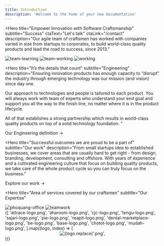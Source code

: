 ```yaml
---
title: Introduction
description: 'Welcome to the home of your new documentation'
---
```


<Hero
  title="Empower Innovation
  with Software Craftsmanship"
  subtitle="Success"
  ctaText="Let's talk"
  ctaLink="/contact"
  description="Our agile team of craftsmen has worked with companies varied in size
  from startups to corporates, to build world-class quality products and
  lead the road to success, since 2013."
>
  <div className="grid grid-cols-1 md:grid-cols-3 gap-10 mt-20">
    <Image
      src="./images/home/team-learning.png"
      alt="team-learning"
      className="hidden lg:block"
    />
    <Image src="./images/home/team-working.png" alt="team-working" />
    <Image
      src="./images/home/working.png"
      alt="working"
      className="hidden lg:block"
    />
  </div>
</Hero>

<Hero
  title="It’s the details that count"
  subtitle="Engineering"
  description="Ensuring innovation products has enough capacity to “disrupt” the industry through emerging
  technology was our mission (and vision) since day one.

Our approach to technologies and people is tailored to each product. You will always work with
team of experts who understand your end goal and support you all the way to the finish line, no
matter where it is in the product lifecycle.

All of that establishes a strong partnership which results in world-class quality products on top
of a solid technology foundation.
"

>

<div className="grid grid-cols-1 md:grid-cols-2 lg:grid-cols-4 gap-8 mb-10">
  <FeatureCard
    title="Pride in
      well-crafted products"
    bgImage="./images/home/svg/bg-item-1.svg"
    iconImg="./images/home/svg/logo-item-1.svg"
  />
  <FeatureCard
    title="Cultivating
      engineering culture"
    bgImage="./images/home/svg/bg-item-2.svg"
    iconImg="./images/home/svg/logo-item-2.svg"
  />
  <FeatureCard
    title="Embracing the Agile Manifesto"
    bgImage="./images/home/svg/bg-item-3.svg"
    iconImg="./images/home/svg/logo-item-3.svg"
  />
  <FeatureCard
    title="Technical decision based on real value"
    bgImage="./images/home/svg/bg-item-4.svg"
    iconImg="./images/home/svg/logo-item-4.svg"
  />
</div>

<Link href="/manifesto" className="text-xl font-medium text-primary">
  Our Engineering definition →
</Link>

</Hero>

<Hero
  title="Successful outcomes
  we are proud to be a part of"
  subtitle="Our work"
  description="From small startups idea to established businesses, we cover areas that are usually hard to get
  right - from design, branding, development, consulting and offshore. With years of experience
  and a cultivated engineering culture that focus on building quality products, we take care of the
  whole product cycle so you can truly focus on the business."
>
  <div className="grid grid-cols-1 lg:grid-cols-2 gap-8 mb-10">
    <SolutionHighlight
      label="Ideate"
      title="Spark and kick-off your innovation ideas"
      description="We’re the “soul mate” you need to ship the MVP in a
      timely manner so you can quickly validate your idea
      and turn it into reality."
      bgGraphic="./images/home/svg/bg-ideate.svg"
    />
    <SolutionHighlight
      label="Design"
      title="Empower startups through design solutions"
      description="Emphasize your business solution through Design
      Thinking - our approach to create strategic and
      people-centric design solutions. Together we
      collaborate to build experiences that make a
      successful product."
      bgGraphic="./images/home/svg/bg-branding.svg"
    />
    <SolutionHighlight
      label="Build"
      title="Make your dream product possible"
      description="Our woodland, backed by talented and ambitious
      workforce with years of experience, is the top-of-mind
      place for founders looking to scale up their engineering
      capabilities."
      bgGraphic="./images/home/svg/bg-build.svg"
    />
    <SolutionHighlight
      label="Offshore"
      title="Build a trustworthy network
      between talents and founders"
      description="Over the years, we thrive to continuously build a wide
      network of trust between talents and founders, with
      trust at the center of values.
      We connect founders with skillful developers across Asia."
      bgGraphic="./images/home/svg/bg-offshore.svg"
    />

  </div>
  <Link
    href="/work"
    className="text-xl font-medium text-primary"
  >
    Explore our work →
  </Link>
</Hero>

<Hero
  title="Area of services covered by our craftsmen"
  subtitle="Our Expertise"
>
  <NavigationDropDownContent
    groups={siteConfig?.header?.navigation.tabs[0].groups}
    className="grid-cols-1 md:grid-cols-2 lg:grid-cols-4 gap-8 mx-0 px-0 !max-w-auto !px-0"
  />
</Hero>

<Section>
  <HStack gap="xl">
    <FlexItem className="flex-1 lg:basis-2/3">
      <Image src="./images/home/phoquang-office.jpg" alt="phoquang-office" />
    </FlexItem>
    <FlexItem className="hidden lg:block lg:basis-1/3">
      <Image
        src="./images/home/teamwork.png"
        alt="teamwork"
        className="px-2.5"
      />
    </FlexItem>
  </HStack>
</Section>

<Section className="py-16">
  <div className="grid grid-cols-2 lg:grid-cols-4 gap-8 max-w-6xl mx-auto">
    {[
      'attrace-logo.png',
      'aharoom-logo.png',
      'cjc-logo.png',
      'tengu-logo.png',
      'sajari-logo.png',
      'pie-logo.png',
      'reapit-logo.png',
      'dental-marketplace-logo.png',
      'be-logo.png',
      'base-logo.png',
      'chotot-logo.png',
      'mudah-logo.png',
    ].map((logo, index) => (
      <Center
        className="h-full lg:h-40 max-h-[80px] lg:max-h-[160px] px-12 min-w-[200px]"
        key={index}
      >
        <Image
          src={`./images/home/${logo}`}
          alt={logo.replace('.png', '')}
          className="w-auto h-full object-contain relative"
          containerClassName="h-full w-full flex items-center justify-center"
        />
      </Center>
    ))}
  </div>
</Section>

<Contact />
